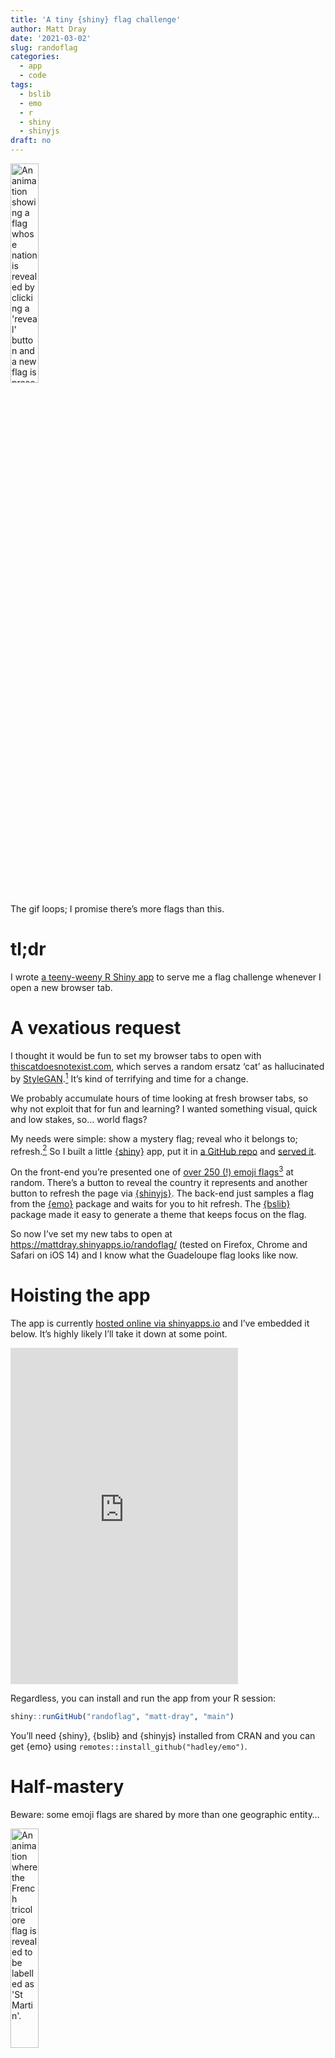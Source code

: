 ```yaml
---
title: 'A tiny {shiny} flag challenge'
author: Matt Dray
date: '2021-03-02'
slug: randoflag
categories:
  - app
  - code
tags:
  - bslib
  - emo
  - r
  - shiny
  - shinyjs
draft: no
---
```


<div class="figure">
<img src="/post/2021-03-01-randoflag_files/randoflag-300x450.gif" alt="An animation showing a flag whose nation is revealed by clicking a 'reveal' button and a new flag is presented by pressing a 'refresh' button." width="30%"/>
<p class="caption">The gif loops; I promise there's more flags than this.</p>
</div>

# tl;dr
 
I wrote [a teeny-weeny R Shiny app](https://github.com/matt-dray/randoflag) to serve me a flag challenge whenever I open a new browser tab.

# A vexatious request

I thought it would be fun to set my browser tabs to open with [thiscatdoesnotexist.com](https://www.thiscatdoesnotexist.com/), which serves a random ersatz 'cat' as hallucinated by [StyleGAN](https://arxiv.org/abs/1912.04958).[^humon] It's kind of terrifying and time for a change.

We probably accumulate hours of time looking at fresh browser tabs, so why not exploit that for fun and learning? I wanted something visual, quick and low stakes, so... world flags?

My needs were simple: show a mystery flag; reveal who it belongs to; refresh.[^spork] So I built a little [{shiny}](https://shiny.rstudio.com/) app, put it in [a GitHub repo](https://github.com/matt-dray/randoflag) and [served it](https://mattdray.shinyapps.io/randoflag/).

On the front-end you're presented one of [over 250 (!) emoji flags](https://emojiflags.com/)[^emoji] at random. There's a button to reveal the country it represents and another button to refresh the page via [{shinyjs}](https://deanattali.com/shinyjs/). The back-end just samples a flag from the [{emo}](https://github.com/hadley/emo) package and waits for you to hit refresh. The [{bslib}](https://rstudio.github.io/bslib/) package made it easy to generate a theme that keeps focus on the flag.

So now I've set my new tabs to open at [https://mattdray.shinyapps.io/randoflag/](https://mattdray.shinyapps.io/randoflag/) (tested on Firefox, Chrome and Safari on iOS 14) and I know what the Guadeloupe flag looks like now.

# Hoisting the app

The app is currently [hosted online via shinyapps.io](https://mattdray.shinyapps.io/randoflag/) and I've embedded it below. It's highly likely I'll take it down at some point. 

<iframe src="https://mattdray.shinyapps.io/randoflag/" width="364" height="538" frameborder="0" allowtransparency="true" allow="encrypted-media"></iframe>

Regardless, you can install and run the app from your R session:

```r
shiny::runGitHub("randoflag", "matt-dray", "main")
```

You'll need {shiny}, {bslib} and {shinyjs} installed from CRAN and you can get {emo} using `remotes::install_github("hadley/emo")`.

# Half-mastery

Beware: some emoji flags are shared by more than one geographic entity...

<div class="figure">
<img src="/post/2021-03-01-randoflag_files/randoflag-france-300x450.gif" alt="An animation where the French tricolore flag is revealed to be labelled as 'St Martin'." width="30%"/>
<p class="caption">Bof!</p>
</div>

---
<details><summary>Session info</summary>
```r
sessioninfo::session_info()
```
</details>

[^humon]: Yeah, but [thispersondoesnotexist.com](https://www.thispersondoesnotexist.com) is even creepier.
[^spork]: See [Sporcle](https://www.sporcle.com/games/g/worldflags?sc=flags) if you want an actual quiz.
[^emoji]: Why _emoji_ flags? I don't have to store hundreds of flags as images in the app's files and {emo} exists to make things very easy. Also I want to practice for when [Emojli](https://emoj.li/) inevitably returns.